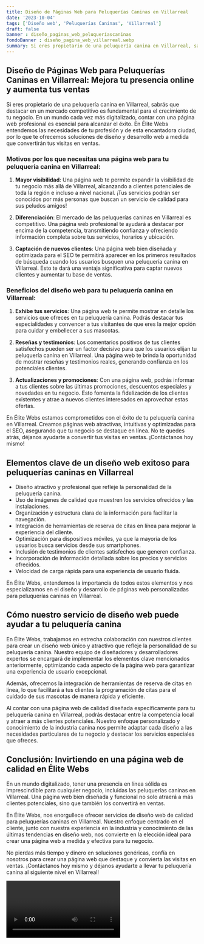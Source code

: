 ```yaml
---
title: Diseño de Páginas Web para Peluquerías Caninas en Villarreal
date: '2023-10-04'
tags: ['Diseño web', 'Peluquerías Caninas', 'Villarreal']
draft: false
banner : diseño_paginas_web_peluqueríascaninas
fondoBanner : diseño_pagina_web_villarreal.webp
summary: Si eres propietario de una peluquería canina en Villarreal, sabrás que destacar en un mercado competitivo es fundamental para el crecimiento de tu negocio. En un mundo cada vez más digitalizado, contar con una página web profesional es esencial para alcanzar el éxito. En Élite Webs entendemos las necesidades de tu profesión y de esta encantadora ciudad, por lo que te ofrecemos soluciones de diseño y desarrollo web a medida que convertirán tus visitas en ventas.
---
```


## Diseño de Páginas Web para Peluquerías Caninas en Villarreal: Mejora tu presencia online y aumenta tus ventas

Si eres propietario de una peluquería canina en Villarreal, sabrás que destacar en un mercado competitivo es fundamental para el crecimiento de tu negocio. En un mundo cada vez más digitalizado, contar con una página web profesional es esencial para alcanzar el éxito. En Élite Webs entendemos las necesidades de tu profesión y de esta encantadora ciudad, por lo que te ofrecemos soluciones de diseño y desarrollo web a medida que convertirán tus visitas en ventas.

### Motivos por los que necesitas una página web para tu peluquería canina en Villarreal:

1. **Mayor visibilidad**: Una página web te permite expandir la visibilidad de tu negocio más allá de Villarreal, alcanzando a clientes potenciales de toda la región e incluso a nivel nacional. ¡Tus servicios podrán ser conocidos por más personas que buscan un servicio de calidad para sus peludos amigos!

2. **Diferenciación**: El mercado de las peluquerías caninas en Villarreal es competitivo. Una página web profesional te ayudará a destacar por encima de la competencia, transmitiendo confianza y ofreciendo información completa sobre tus servicios, horarios y ubicación.

3. **Captación de nuevos clientes**: Una página web bien diseñada y optimizada para el SEO te permitirá aparecer en los primeros resultados de búsqueda cuando los usuarios busquen una peluquería canina en Villarreal. Esto te dará una ventaja significativa para captar nuevos clientes y aumentar tu base de ventas.

### Beneficios del diseño web para tu peluquería canina en Villarreal:

1. **Exhibe tus servicios**: Una página web te permite mostrar en detalle los servicios que ofreces en tu peluquería canina. Podrás destacar tus especialidades y convencer a tus visitantes de que eres la mejor opción para cuidar y embellecer a sus mascotas.

2. **Reseñas y testimonios**: Los comentarios positivos de tus clientes satisfechos pueden ser un factor decisivo para que los usuarios elijan tu peluquería canina en Villarreal. Una página web te brinda la oportunidad de mostrar reseñas y testimonios reales, generando confianza en los potenciales clientes.

3. **Actualizaciones y promociones**: Con una página web, podrás informar a tus clientes sobre las últimas promociones, descuentos especiales y novedades en tu negocio. Esto fomenta la fidelización de los clientes existentes y atrae a nuevos clientes interesados en aprovechar estas ofertas.

En Élite Webs estamos comprometidos con el éxito de tu peluquería canina en Villarreal. Creamos páginas web atractivas, intuitivas y optimizadas para el SEO, asegurando que tu negocio se destaque en línea. No te quedes atrás, déjanos ayudarte a convertir tus visitas en ventas. ¡Contáctanos hoy mismo!

<GifSeo />

<Cta />

## Elementos clave de un diseño web exitoso para peluquerías caninas en Villarreal

- Diseño atractivo y profesional que refleje la personalidad de la peluquería canina.
- Uso de imágenes de calidad que muestren los servicios ofrecidos y las instalaciones.
- Organización y estructura clara de la información para facilitar la navegación.
- Integración de herramientas de reserva de citas en línea para mejorar la experiencia del cliente.
- Optimización para dispositivos móviles, ya que la mayoría de los usuarios busca servicios desde sus smartphones.
- Inclusión de testimonios de clientes satisfechos que generen confianza.
- Incorporación de información detallada sobre los precios y servicios ofrecidos.
- Velocidad de carga rápida para una experiencia de usuario fluida.

En Élite Webs, entendemos la importancia de todos estos elementos y nos especializamos en el diseño y desarrollo de páginas web personalizadas para peluquerías caninas en Villarreal.

## Cómo nuestro servicio de diseño web puede ayudar a tu peluquería canina

En Élite Webs, trabajamos en estrecha colaboración con nuestros clientes para crear un diseño web único y atractivo que refleje la personalidad de su peluquería canina. Nuestro equipo de diseñadores y desarrolladores expertos se encargará de implementar los elementos clave mencionados anteriormente, optimizando cada aspecto de la página web para garantizar una experiencia de usuario excepcional.

Además, ofrecemos la integración de herramientas de reserva de citas en línea, lo que facilitará a tus clientes la programación de citas para el cuidado de sus mascotas de manera rápida y eficiente.

Al contar con una página web de calidad diseñada específicamente para tu peluquería canina en Villarreal, podrás destacar entre la competencia local y atraer a más clientes potenciales. Nuestro enfoque personalizado y conocimiento de la industria canina nos permite adaptar cada diseño a las necesidades particulares de tu negocio y destacar los servicios especiales que ofreces.

## Conclusión: Invirtiendo en una página web de calidad en Élite Webs

En un mundo digitalizado, tener una presencia en línea sólida es imprescindible para cualquier negocio, incluidas las peluquerías caninas en Villarreal. Una página web bien diseñada y funcional no solo atraerá a más clientes potenciales, sino que también los convertirá en ventas.

En Élite Webs, nos enorgullece ofrecer servicios de diseño web de calidad para peluquerías caninas en Villarreal. Nuestro enfoque centrado en el cliente, junto con nuestra experiencia en la industria y conocimiento de las últimas tendencias en diseño web, nos convierte en la elección ideal para crear una página web a medida y efectiva para tu negocio.

No pierdas más tiempo y dinero en soluciones genéricas, confía en nosotros para crear una página web que destaque y convierta las visitas en ventas. ¡Contáctanos hoy mismo y déjanos ayudarte a llevar tu peluquería canina al siguiente nivel en Villarreal!

<Video />

<CtaBot job='Peluquerías Caninas' city='Villarreal'/>

<Gmaps query='Villarreal+españa+maps' />